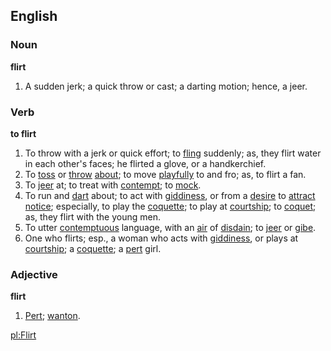 ==English==

===Noun===

'''flirt'''

#A sudden jerk; a quick throw or cast; a darting motion; hence, a jeer.

===Verb===

'''to flirt'''

#To throw with a jerk or quick effort; to [[fling]] suddenly; as, they flirt water in each other's faces; he flirted a glove, or a handkerchief.
#To [[toss]] or [[throw]] [[about]]; to move [[playful]]ly to and fro; as, to flirt a fan.
#To [[jeer]] at; to treat with [[contempt]]; to [[mock]].
#To run and [[dart]] about; to act with [[giddiness]], or from a [[desire]] to [[attract]] [[notice]]; especially, to play the [[coquette]]; to play at [[courtship]]; to [[coquet]]; as, they flirt with the young men.
#To utter [[contempt]]uous language, with an [[air]] of [[disdain]]; to [[jeer]] or [[gibe]].
#One who flirts; esp., a woman who acts with [[giddiness]], or plays at [[courtship]]; a [[coquette]]; a [[pert]] girl.

===Adjective===

'''flirt'''

#[[Pert]]; [[wanton]].

[[pl:Flirt]]